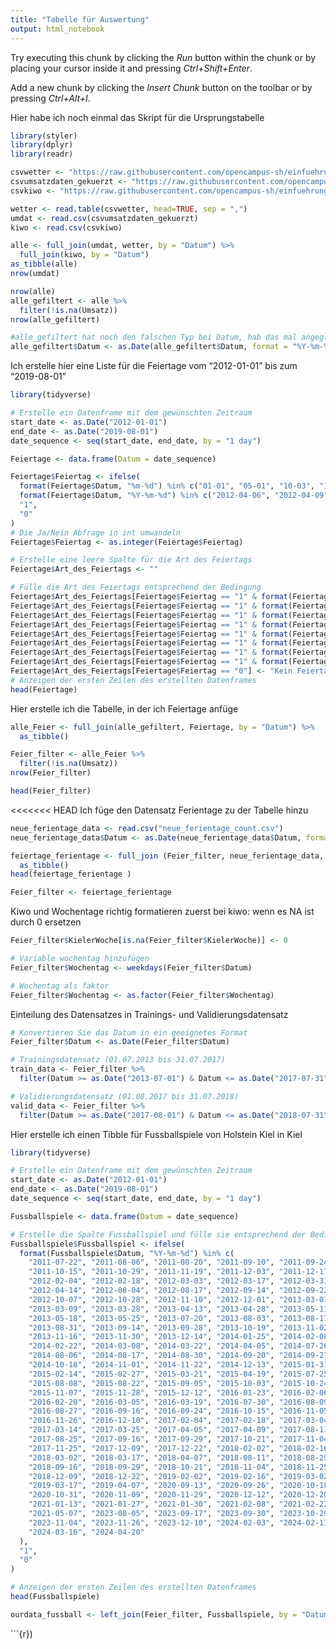 ```yaml
---
title: "Tabelle für Auswertung"
output: html_notebook
---
```


Try executing this chunk by clicking the *Run* button within the chunk or by placing your cursor inside it and pressing *Ctrl+Shift+Enter*.

Add a new chunk by clicking the *Insert Chunk* button on the toolbar or by pressing *Ctrl+Alt+I*.

Hier habe ich noch einmal das Skript für die Ursprungstabelle

```r
library(styler)
library(dplyr)
library(readr)

csvwetter <- "https://raw.githubusercontent.com/opencampus-sh/einfuehrung-in-data-science-und-ml/main/wetter.csv"
csvumsatzdaten_gekuerzt <- "https://raw.githubusercontent.com/opencampus-sh/einfuehrung-in-data-science-und-ml/main/umsatzdaten_gekuerzt.csv"
csvkiwo <- "https://raw.githubusercontent.com/opencampus-sh/einfuehrung-in-data-science-und-ml/main/kiwo.csv"

wetter <- read.table(csvwetter, head=TRUE, sep = ",")
umdat <- read.csv(csvumsatzdaten_gekuerzt)
kiwo <- read.csv(csvkiwo)

alle <- full_join(umdat, wetter, by = "Datum") %>%
  full_join(kiwo, by = "Datum")
as_tibble(alle)
nrow(umdat)

nrow(alle)
alle_gefiltert <- alle %>%
  filter(!is.na(Umsatz))
nrow(alle_gefiltert)

#alle_gefiltert hat noch den falschen Typ bei Datum, hab das mal angeglichen
alle_gefiltert$Datum <- as.Date(alle_gefiltert$Datum, format = "%Y-%m-%d")
```

Ιch erstelle hier eine Liste für die Feiertage vom "2012-01-01" bis zum "2019-08-01"

```r
library(tidyverse)

# Erstelle ein Datenframe mit dem gewünschten Zeitraum
start_date <- as.Date("2012-01-01")
end_date <- as.Date("2019-08-01")
date_sequence <- seq(start_date, end_date, by = "1 day")

Feiertage <- data.frame(Datum = date_sequence)

Feiertage$Feiertag <- ifelse(
  format(Feiertage$Datum, "%m-%d") %in% c("01-01", "05-01", "10-03", "10-31", "12-24", "12-25", "12-26", "12-31") | 
  format(Feiertage$Datum, "%Y-%m-%d") %in% c("2012-04-06", "2012-04-09", "2012-05-17", "2012-05-28", "2013-03-29", "2013-04-01", "2013-05-09", "2013-05-20", "2014-004-18", "2014-04-21", "2014-05-29", "2014-06-09", "2015-04-03", "2015-04-06", "2015-05-14", "2015-05-25", "2016-03-25", "2016-03-28", "2016-05-05", "2016-05-16", "2017-04-14", "2017-04-17", "2017-05-25", "2017-06-05", "2018-03-30", "2018-04-02", "2018-05-10", "2018-05-21", "2019-04-19", "2019-04-22", "2019-05-30", "2019-06-10"),
  "1", 
  "0"
)
# Die Ja/Nein Abfrage in int umwandeln
Feiertage$Feiertag <- as.integer(Feiertage$Feiertag)

# Erstelle eine leere Spalte für die Art des Feiertags
Feiertage$Art_des_Feiertags <- ""

# Fülle die Art des Feiertags entsprechend der Bedingung
Feiertage$Art_des_Feiertags[Feiertage$Feiertag == "1" & format(Feiertage$Datum, "%m-%d") == "01-01"] <- "Neujahr"
Feiertage$Art_des_Feiertags[Feiertage$Feiertag == "1" & format(Feiertage$Datum, "%m-%d") == "05-01"] <- "Tag der Arbeit"
Feiertage$Art_des_Feiertags[Feiertage$Feiertag == "1" & format(Feiertage$Datum, "%m-%d") == "10-03"] <- "Tag der Deutschen Einheit"
Feiertage$Art_des_Feiertags[Feiertage$Feiertag == "1" & format(Feiertage$Datum, "%m-%d") == "10-31"] <- "Reformationstag"
Feiertage$Art_des_Feiertags[Feiertage$Feiertag == "1" & format(Feiertage$Datum, "%m-%d") %in% c("12-24", "12-25", "12-26")] <- "Weihnachten"
Feiertage$Art_des_Feiertags[Feiertage$Feiertag == "1" & format(Feiertage$Datum, "%m-%d") == "12-31"] <- "Silvester"
Feiertage$Art_des_Feiertags[Feiertage$Feiertag == "1" & format(Feiertage$Datum, "%m-%d") %in% c("04-06", "04-09", "03-29", "04-01", "04-18", "04-21", "04-03", "04-06", "03-25", "03-28", "04-14", "04-17", "03-30", "04-02", "04-19", "04-22")] <- "Ostern"
Feiertage$Art_des_Feiertags[Feiertage$Feiertag == "1" & format(Feiertage$Datum, "%m-%d") %in% c("05-17", "05-28", "05-09", "05-20", "05-29", "06-09", "05-14", "05-25", "05-05", "05-16", "05-25", "06-05", "05-10", "05-21", "05-30", "06-10")] <- "Christi Himmelfahrt, Pfingsten"
Feiertage$Art_des_Feiertags[Feiertage$Feiertag == "0"] <- "Kein Feiertag"
# Anzeigen der ersten Zeilen des erstellten Datenframes
head(Feiertage)

```

Hier erstelle ich die Tabelle, in der ich Feiertage anfüge

```r
alle_Feier <- full_join(alle_gefiltert, Feiertage, by = "Datum") %>%
  as_tibble()

Feier_filter <- alle_Feier %>%
  filter(!is.na(Umsatz))
nrow(Feier_filter)

head(Feier_filter)
```
<<<<<<< HEAD
Ich füge den Datensatz Ferientage zu der Tabelle hinzu 

```r
neue_ferientage_data <- read.csv("neue_ferientage_count.csv")
neue_ferientage_data$Datum <- as.Date(neue_ferientage_data$Datum, format="%Y-%m-%d")

feiertage_ferientage <- full_join (Feier_filter, neue_ferientage_data, by = "Datum") %>%
  as_tibble()
head(feiertage_ferientage )

Feier_filter <- feiertage_ferientage

```


Kiwo und Wochentage richtig formatieren
zuerst bei kiwo: wenn es NA ist durch 0 ersetzen
```r
Feier_filter$KielerWoche[is.na(Feier_filter$KielerWoche)] <- 0

# Variable wochentag hinzufügen
Feier_filter$Wochentag <- weekdays(Feier_filter$Datum)

# Wochentag als faktor
Feier_filter$Wochentag <- as.factor(Feier_filter$Wochentag)
```





Einteilung des Datensatzes in Trainings- und Validierungsdatensatz
```r
# Konvertieren Sie das Datum in ein geeignetes Format
Feier_filter$Datum <- as.Date(Feier_filter$Datum)

# Trainingsdatensatz (01.07.2013 bis 31.07.2017)
train_data <- Feier_filter %>% 
  filter(Datum >= as.Date("2013-07-01") & Datum <= as.Date("2017-07-31"))

# Validierungsdatensatz (01.08.2017 bis 31.07.2018)
valid_data <- Feier_filter %>% 
  filter(Datum >= as.Date("2017-08-01") & Datum <= as.Date("2018-07-31"))
```
Hier erstelle ich einen Tibble für Fussballspiele von Holstein Kiel in Kiel

```r
library(tidyverse)

# Erstelle ein Datenframe mit dem gewünschten Zeitraum
start_date <- as.Date("2012-01-01")
end_date <- as.Date("2019-08-01")
date_sequence <- seq(start_date, end_date, by = "1 day")

Fussballspiele <- data.frame(Datum = date_sequence)

# Erstelle die Spalte Fussballspiel und fülle sie entsprechend der Bedingung
Fussballspiele$Fussballspiel <- ifelse(
  format(Fussballspiele$Datum, "%Y-%m-%d") %in% c(
    "2011-07-22", "2011-08-06", "2011-08-20", "2011-09-10", "2011-09-24",
    "2011-10-15", "2011-10-29", "2011-11-19", "2011-12-03", "2011-12-17",
    "2012-02-04", "2012-02-18", "2012-03-03", "2012-03-17", "2012-03-31",
    "2012-04-14", "2012-08-04", "2012-08-17", "2012-09-14", "2012-09-23",
    "2012-10-07", "2012-10-28", "2012-11-10", "2012-12-01", "2013-03-01",
    "2013-03-09", "2013-03-28", "2013-04-13", "2013-04-28", "2013-05-11",
    "2013-05-18", "2013-05-25", "2013-07-20", "2013-08-03", "2013-08-17",
    "2013-08-31", "2013-09-14", "2013-09-28", "2013-10-19", "2013-11-02",
    "2013-11-16", "2013-11-30", "2013-12-14", "2014-01-25", "2014-02-08",
    "2014-02-22", "2014-03-08", "2014-03-22", "2014-04-05", "2014-07-26",
    "2014-08-06", "2014-08-17", "2014-08-30", "2014-09-20", "2014-09-27",
    "2014-10-18", "2014-11-01", "2014-11-22", "2014-12-13", "2015-01-31",
    "2015-02-14", "2015-02-27", "2015-03-21", "2015-04-19", "2015-07-25",
    "2015-08-08", "2015-08-22", "2015-09-05", "2015-10-03", "2015-10-24",
    "2015-11-07", "2015-11-28", "2015-12-12", "2016-01-23", "2016-02-06",
    "2016-02-20", "2016-03-05", "2016-03-19", "2016-07-30", "2016-08-09",
    "2016-08-27", "2016-09-16", "2016-09-24", "2016-10-15", "2016-11-05",
    "2016-11-26", "2016-12-10", "2017-02-04", "2017-02-18", "2017-03-04",
    "2017-03-14", "2017-03-25", "2017-04-05", "2017-04-09", "2017-08-11",
    "2017-08-25", "2017-09-16", "2017-09-29", "2017-10-21", "2017-11-04",
    "2017-11-25", "2017-12-09", "2017-12-22", "2018-02-02", "2018-02-16",
    "2018-03-02", "2018-03-17", "2018-04-07", "2018-08-11", "2018-08-25",
    "2018-09-16", "2018-09-29", "2018-10-21", "2018-11-04", "2018-11-25",
    "2018-12-09", "2018-12-22", "2019-02-02", "2019-02-16", "2019-03-02",
    "2019-03-17", "2019-04-07", "2020-09-13", "2020-09-26", "2020-10-18",
    "2020-10-31", "2020-11-09", "2020-11-29", "2020-12-12", "2020-12-20",
    "2021-01-13", "2021-01-27", "2021-01-30", "2021-02-08", "2021-02-22",
    "2021-05-07", "2023-08-05", "2023-09-17", "2023-09-30", "2023-10-29",
    "2023-11-04", "2023-11-26", "2023-12-10", "2024-02-03", "2024-02-17",
    "2024-03-16", "2024-04-20"
  ),
  "1",
  "0"
)

# Anzeigen der ersten Zeilen des erstellten Datenframes
head(Fussballspiele)


````


```r
ourdata_fussball <- left_join(Feier_filter, Fussballspiele, by = "Datum")
```

```{r})
